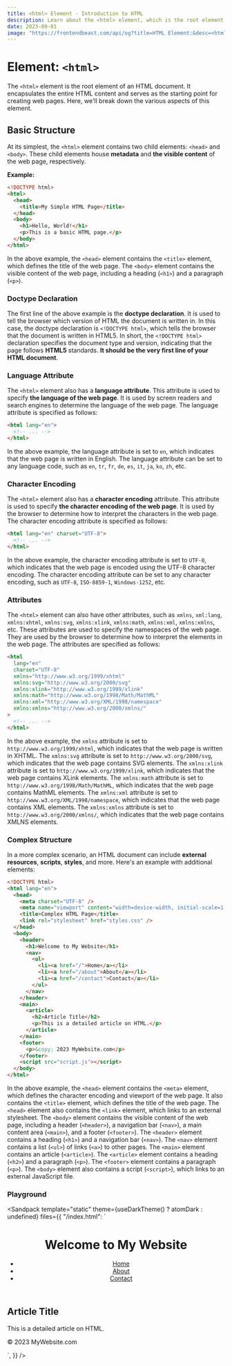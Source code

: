 ```yaml
---
title: <html> Element - Introduction to HTML
description: Learn about the <html> element, which is the root element of an HTML document.
date: 2023-09-01
image: "https://frontendbeast.com/api/og?title=HTML Element:&desc=<html> - Introduction to HTML"
---
```



# Element: `<html>`

The `<html>` element is the root element of an HTML document. It encapsulates the entire HTML content and serves as the starting point for creating web pages. Here, we'll break down the various aspects of this element.

## Basic Structure

At its simplest, the `<html>` element contains two child elements: `<head>` and `<body>`. These child elements house **metadata** and **the visible content** of the web page, respectively.

**Example:**

```html filename="index.html"
<!DOCTYPE html>
<html>
  <head>
    <title>My Simple HTML Page</title>
  </head>
  <body>
    <h1>Hello, World!</h1>
    <p>This is a basic HTML page.</p>
  </body>
</html>
```

In the above example, the `<head>` element contains the `<title>` element, which defines the title of the web page. The `<body>` element contains the visible content of the web page, including a heading (`<h1>`) and a paragraph (`<p>`).

### Doctype Declaration

The first line of the above example is the **doctype declaration**. It is used to tell the browser which version of HTML the document is written in. In this case, the doctype declaration is `<!DOCTYPE html>`, which tells the browser that the document is written in HTML5. In short, the `<!DOCTYPE html>` declaration specifies the document type and version, indicating that the page follows **HTML5** standards. **It should be the very first line of your HTML document**.

### Language Attribute

The `<html>` element also has a **language attribute**. This attribute is used to specify **the language of the web page**. It is used by screen readers and search engines to determine the language of the web page. The language attribute is specified as follows:

```html filename="index.html"
<html lang="en">
  <!-- ... -->
</html>
```

In the above example, the language attribute is set to `en`, which indicates that the web page is written in English. The language attribute can be set to any language code, such as `en`, `tr`, `fr`, `de`, `es`, `it`, `ja`, `ko`, `zh`, etc.

### Character Encoding

The `<html>` element also has a **character encoding** attribute. This attribute is used to specify **the character encoding of the web page**. It is used by the browser to determine how to interpret the characters in the web page. The character encoding attribute is specified as follows:

```html filename="index.html"
<html lang="en" charset="UTF-8">
  <!-- ... -->
</html>
```

In the above example, the character encoding attribute is set to `UTF-8`, which indicates that the web page is encoded using the UTF-8 character encoding. The character encoding attribute can be set to any character encoding, such as `UTF-8`, `ISO-8859-1`, `Windows-1252`, etc.

### Attributes

The `<html>` element can also have other attributes, such as `xmlns`, `xml:lang`, `xmlns:xhtml`, `xmlns:svg`, `xmlns:xlink`, `xmlns:math`, `xmlns:xml`, `xmlns:xmlns`, etc. These attributes are used to specify the namespaces of the web page. They are used by the browser to determine how to interpret the elements in the web page. The attributes are specified as follows:

```html filename="index.html"
<html
  lang="en"
  charset="UTF-8"
  xmlns="http://www.w3.org/1999/xhtml"
  xmlns:svg="http://www.w3.org/2000/svg"
  xmlns:xlink="http://www.w3.org/1999/xlink"
  xmlns:math="http://www.w3.org/1998/Math/MathML"
  xmlns:xml="http://www.w3.org/XML/1998/namespace"
  xmlns:xmlns="http://www.w3.org/2000/xmlns/"
>
  <!-- ... -->
</html>
```

In the above example, the `xmlns` attribute is set to `http://www.w3.org/1999/xhtml`, which indicates that the web page is written in XHTML. The `xmlns:svg` attribute is set to `http://www.w3.org/2000/svg`, which indicates that the web page contains SVG elements. The `xmlns:xlink` attribute is set to `http://www.w3.org/1999/xlink`, which indicates that the web page contains XLink elements. The `xmlns:math` attribute is set to `http://www.w3.org/1998/Math/MathML`, which indicates that the web page contains MathML elements. The `xmlns:xml` attribute is set to `http://www.w3.org/XML/1998/namespace`, which indicates that the web page contains XML elements. The `xmlns:xmlns` attribute is set to `http://www.w3.org/2000/xmlns/`, which indicates that the web page contains XMLNS elements.

### Complex Structure

In a more complex scenario, an HTML document can include **external resources**, **scripts**, **styles**, and more. Here's an example with additional elements:

```html filename="index.html"
<!DOCTYPE html>
<html lang="en">
  <head>
    <meta charset="UTF-8" />
    <meta name="viewport" content="width=device-width, initial-scale=1.0" />
    <title>Complex HTML Page</title>
    <link rel="stylesheet" href="styles.css" />
  </head>
  <body>
    <header>
      <h1>Welcome to My Website</h1>
      <nav>
        <ul>
          <li><a href="/">Home</a></li>
          <li><a href="/about">About</a></li>
          <li><a href="/contact">Contact</a></li>
        </ul>
      </nav>
    </header>
    <main>
      <article>
        <h2>Article Title</h2>
        <p>This is a detailed article on HTML.</p>
      </article>
    </main>
    <footer>
      <p>&copy; 2023 MyWebsite.com</p>
    </footer>
    <script src="script.js"></script>
  </body>
</html>
```

In the above example, the `<head>` element contains the `<meta>` element, which defines the character encoding and viewport of the web page. It also contains the `<title>` element, which defines the title of the web page. The `<head>` element also contains the `<link>` element, which links to an external stylesheet. The `<body>` element contains the visible content of the web page, including a header (`<header>`), a navigation bar (`<nav>`), a main content area (`<main>`), and a footer (`<footer>`). The `<header>` element contains a heading (`<h1>`) and a navigation bar (`<nav>`). The `<nav>` element contains a list (`<ul>`) of links (`<a>`) to other pages. The `<main>` element contains an article (`<article>`). The `<article>` element contains a heading (`<h2>`) and a paragraph (`<p>`). The `<footer>` element contains a paragraph (`<p>`). The `<body>` element also contains a script (`<script>`), which links to an external JavaScript file.

### Playground

<Sandpack
  template="static"
  theme={useDarkTheme() ? atomDark : undefined}
  files={{
    "/index.html": `<!DOCTYPE html>
<html lang="en">
  <head>
    <meta charset="UTF-8" />
    <meta name="viewport" content="width=device-width, initial-scale=1.0" />
    <title>Complex HTML Page</title>
    <link rel="stylesheet" href="styles.css" />
  </head>
  <body>
    <header>
      <h1>Welcome to My Website</h1>
      <nav>
        <ul>
          <li><a href="/">Home</a></li>
          <li><a href="/about">About</a></li>
          <li><a href="/contact">Contact</a></li>
        </ul>
      </nav>
    </header>
    <main>
      <article>
        <h2>Article Title</h2>
        <p>This is a detailed article on HTML.</p>
      </article>
    </main>
    <footer>
      <p>&copy; 2023 MyWebsite.com</p>
    </footer>
    <script src="script.js"></script>
  </body>
</html>
`,
  }}
/>
